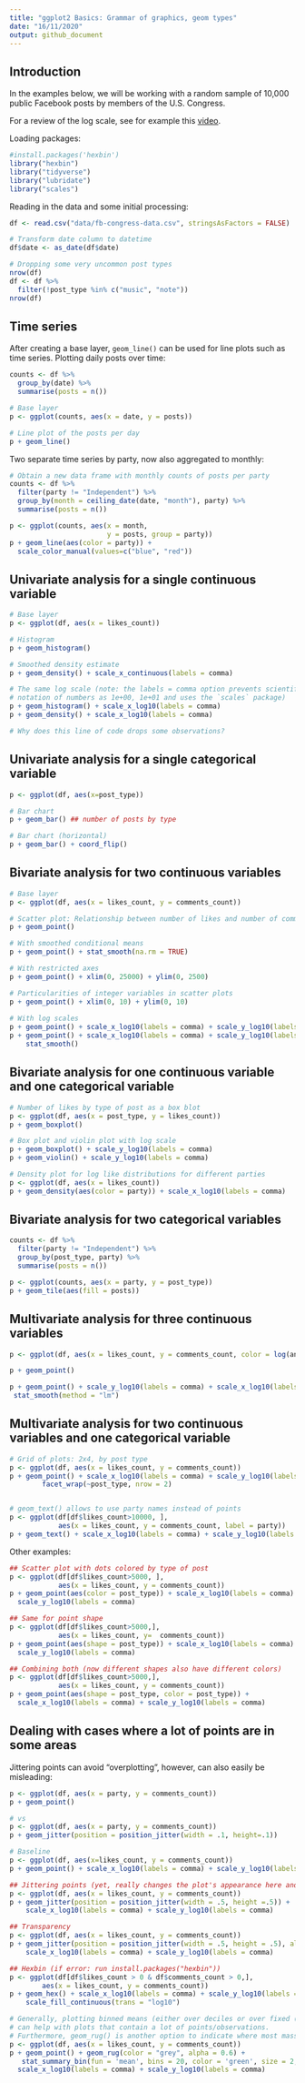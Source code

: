 ```yaml
---
title: "ggplot2 Basics: Grammar of graphics, geom types"
date: "16/11/2020"
output: github_document
---
```


## Introduction

In the examples below, we will be working with a random sample of 10,000 public Facebook posts by members of the U.S. Congress. 

For a review of the log scale, see for example this [video](https://www.youtube.com/watch?v=sBhEi4L91Sg).

Loading packages:

```r
#install.packages('hexbin')
library("hexbin")
library("tidyverse")
library("lubridate")
library("scales")
```

Reading in the data and some initial processing:

```r
df <- read.csv("data/fb-congress-data.csv", stringsAsFactors = FALSE)

# Transform date column to datetime
df$date <- as_date(df$date)

# Dropping some very uncommon post types
nrow(df)
df <- df %>%
  filter(!post_type %in% c("music", "note"))
nrow(df) 
```


## Time series

After creating a base layer, `geom_line()` can be used for line plots such as time series. Plotting daily posts over time:

```r
counts <- df %>%
  group_by(date) %>% 
  summarise(posts = n())

# Base layer
p <- ggplot(counts, aes(x = date, y = posts))

# Line plot of the posts per day
p + geom_line()
```


Two separate time series by party, now also aggregated to monthly:

```r
# Obtain a new data frame with monthly counts of posts per party
counts <- df %>%
  filter(party != "Independent") %>% 
  group_by(month = ceiling_date(date, "month"), party) %>% 
  summarise(posts = n())

p <- ggplot(counts, aes(x = month, 
                        y = posts, group = party))
p + geom_line(aes(color = party)) +
  scale_color_manual(values=c("blue", "red"))
```


## Univariate analysis for a single continuous variable

```r
# Base layer
p <- ggplot(df, aes(x = likes_count))

# Histogram
p + geom_histogram()

# Smoothed density estimate
p + geom_density() + scale_x_continuous(labels = comma)

# The same log scale (note: the labels = comma option prevents scientific
# notation of numbers as 1e+00, 1e+01 and uses the `scales` package)
p + geom_histogram() + scale_x_log10(labels = comma)
p + geom_density() + scale_x_log10(labels = comma)

# Why does this line of code drops some observations?
```

## Univariate analysis for a single categorical variable

```r
p <- ggplot(df, aes(x=post_type))

# Bar chart
p + geom_bar() ## number of posts by type

# Bar chart (horizontal)
p + geom_bar() + coord_flip()
```


## Bivariate analysis for two continuous variables

```r
# Base layer
p <- ggplot(df, aes(x = likes_count, y = comments_count))

# Scatter plot: Relationship between number of likes and number of comments
p + geom_point()  

# With smoothed conditional means
p + geom_point() + stat_smooth(na.rm = TRUE) 

# With restricted axes
p + geom_point() + xlim(0, 25000) + ylim(0, 2500)

# Particularities of integer variables in scatter plots
p + geom_point() + xlim(0, 10) + ylim(0, 10)
  
# With log scales
p + geom_point() + scale_x_log10(labels = comma) + scale_y_log10(labels = comma) 
p + geom_point() + scale_x_log10(labels = comma) + scale_y_log10(labels = comma) + 
    stat_smooth()
```


## Bivariate analysis for one continuous variable and one categorical variable

```r
# Number of likes by type of post as a box blot
p <- ggplot(df, aes(x = post_type, y = likes_count))
p + geom_boxplot()

# Box plot and violin plot with log scale
p + geom_boxplot() + scale_y_log10(labels = comma)
p + geom_violin() + scale_y_log10(labels = comma)

# Density plot for log like distributions for different parties
p <- ggplot(df, aes(x = likes_count))
p + geom_density(aes(color = party)) + scale_x_log10(labels = comma)
```


## Bivariate analysis for two categorical variables

```r
counts <- df %>%
  filter(party != "Independent") %>% 
  group_by(post_type, party) %>% 
  summarise(posts = n())

p <- ggplot(counts, aes(x = party, y = post_type))
p + geom_tile(aes(fill = posts))

```


## Multivariate analysis for three continuous variables

```r
p <- ggplot(df, aes(x = likes_count, y = comments_count, color = log(angry_count)))

p + geom_point()

p + geom_point() + scale_y_log10(labels = comma) + scale_x_log10(labels = comma) + 
 stat_smooth(method = "lm")
```


## Multivariate analysis for two continuous variables and one categorical variable

```r

# Grid of plots: 2x4, by post type
p <- ggplot(df, aes(x = likes_count, y = comments_count))
p + geom_point() + scale_x_log10(labels = comma) + scale_y_log10(labels = comma) + 
        facet_wrap(~post_type, nrow = 2) 


# geom_text() allows to use party names instead of points
p <- ggplot(df[df$likes_count>10000, ], 
            aes(x = likes_count, y = comments_count, label = party))
p + geom_text() + scale_x_log10(labels = comma) + scale_y_log10(labels = comma)
```

Other examples:

```r
## Scatter plot with dots colored by type of post
p <- ggplot(df[df$likes_count>5000, ], 
            aes(x = likes_count, y = comments_count))
p + geom_point(aes(color = post_type)) + scale_x_log10(labels = comma) +
  scale_y_log10(labels = comma)

## Same for point shape
p <- ggplot(df[df$likes_count>5000,], 
            aes(x = likes_count, y=  comments_count))
p + geom_point(aes(shape = post_type)) + scale_x_log10(labels = comma) +
  scale_y_log10(labels = comma)

## Combining both (now different shapes also have different colors)
p <- ggplot(df[df$likes_count>5000,], 
            aes(x = likes_count, y = comments_count))
p + geom_point(aes(shape = post_type, color = post_type)) +
  scale_x_log10(labels = comma) + scale_y_log10(labels = comma)
```

## Dealing with cases where a lot of points are in some areas

Jittering points can avoid "overplotting", however, can also easily be misleading:

```r
p <- ggplot(df, aes(x = party, y = comments_count))
p + geom_point()

# vs
p <- ggplot(df, aes(x = party, y = comments_count))
p + geom_jitter(position = position_jitter(width = .1, height=.1))
```

```r
# Baseline
p <- ggplot(df, aes(x=likes_count, y = comments_count))
p + geom_point() + scale_x_log10(labels = comma) + scale_y_log10(labels = comma) 

## Jittering points (yet, really changes the plot's appearance here and can be misleading)
p <- ggplot(df, aes(x = likes_count, y = comments_count))
p + geom_jitter(position = position_jitter(width = .5, height =.5)) + 
    scale_x_log10(labels = comma) + scale_y_log10(labels = comma)

## Transparency
p <- ggplot(df, aes(x = likes_count, y = comments_count))
p + geom_jitter(position = position_jitter(width = .5, height = .5), alpha = 1/25) + 
    scale_x_log10(labels = comma) + scale_y_log10(labels = comma)

## Hexbin (if error: run install.packages("hexbin"))
p <- ggplot(df[df$likes_count > 0 & df$comments_count > 0,], 
        aes(x = likes_count, y = comments_count))
p + geom_hex() + scale_x_log10(labels = comma) + scale_y_log10(labels = comma) + 
    scale_fill_continuous(trans = "log10")

# Generally, plotting binned means (either over deciles or over fixed (log) intervals like here)
# can help with plots that contain a lot of points/observations.
# Furthermore, geom_rug() is another option to indicate where most mass is
p <- ggplot(df, aes(x = likes_count, y = comments_count))
p + geom_point() + geom_rug(color = "grey", alpha = 0.6) +
   stat_summary_bin(fun = 'mean', bins = 20, color = 'green', size = 2, geom = 'point') +
  scale_x_log10(labels = comma) + scale_y_log10(labels = comma)

```
